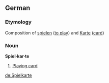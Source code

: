 ==German==
===Etymology===
Composition of [[spielen]] ([[play|to play]]) and [[Karte]] ([[card]])

===Noun===
'''Spiel·kar·te'''

# [[Playing card]]

[[de:Spielkarte]]